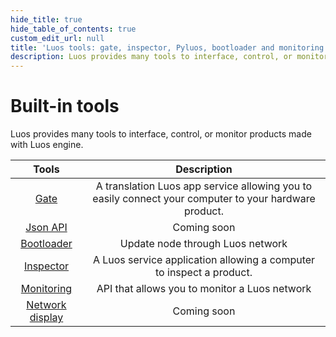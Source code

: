 ```yaml
---
hide_title: true
hide_table_of_contents: true
custom_edit_url: null
title: 'Luos tools: gate, inspector, Pyluos, bootloader and monitoring'
description: Luos provides many tools to interface, control, or monitor products made with Luos engine.
---
```


# Built-in tools

Luos provides many tools to interface, control, or monitor products made with Luos engine.

|                     Tools                      |                                              Description                                              |
| :--------------------------------------------: | :---------------------------------------------------------------------------------------------------: |
|               [Gate](./gate.mdx)               | A translation Luos app service allowing you to easily connect your computer to your hardware product. |
|           [Json API](./api-json.mdx)           |                                              Coming soon                                              |
|         [Bootloader](./bootloader.mdx)         |                                   Update node through Luos network                                    |
|          [Inspector](./inspector.mdx)          |                 A Luos service application allowing a computer to inspect a product.                  |
|         [Monitoring](./monitoring.mdx)         |                             API that allows you to monitor a Luos network                             |
| [Network display](https://app.luos.io/network) |                                              Coming soon                                              |
